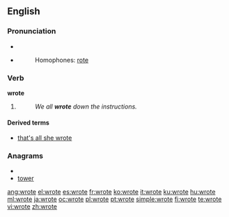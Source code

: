 ==English==
{{rank|faith|gentleman|persons|609|wrote|chief|company|sweet}}

===Pronunciation===
* {{IPA|/ɻɔʊt/}}
* {{audio|en-us-wrote.ogg|Audio (US)}}
*: Homophones: [[rote]]
*: {{rhymes|əʊt}}

===Verb===
'''wrote'''

# {{simple past of|[[write]]}}
#: ''We all '''wrote''' down the instructions.''

====Derived terms====
* [[that's all she wrote]]

===Anagrams===
* {{alphagram|eortw}}
* [[tower#English|tower]]

[[ang:wrote]]
[[el:wrote]]
[[es:wrote]]
[[fr:wrote]]
[[ko:wrote]]
[[it:wrote]]
[[ku:wrote]]
[[hu:wrote]]
[[ml:wrote]]
[[ja:wrote]]
[[oc:wrote]]
[[pl:wrote]]
[[pt:wrote]]
[[simple:wrote]]
[[fi:wrote]]
[[te:wrote]]
[[vi:wrote]]
[[zh:wrote]]